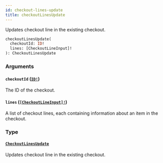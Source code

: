 ```yaml
---
id: checkout-lines-update
title: checkoutLinesUpdate
---
```


Updates checkout line in the existing checkout.

```graphql
checkoutLinesUpdate(
  checkoutId: ID!
  lines: [CheckoutLineInput]!
): CheckoutLinesUpdate

```

### Arguments

#### `checkoutId` ([`ID!`](/developer/api-reference/scalars/id.mdx))

The ID of the checkout.

#### `lines` ([`[CheckoutLineInput]!`](/developer/api-reference/inputs/checkout-line-input.mdx))

A list of checkout lines, each containing information about an item in the checkout.

### Type

#### [`CheckoutLinesUpdate`](/developer/api-reference/objects/checkout-lines-update.mdx)

Updates checkout line in the existing checkout.
